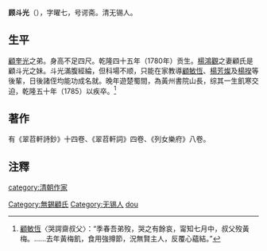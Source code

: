 '''顾斗光'''（{{bd|1724年||1786年}}），字曜七，号谔斋。清无锡人。

==生平==
[[顧奎光|顧奎光]]之弟。身高不足四尺。乾隆四十五年（1780年）贡生。[[楊鴻觀|楊鴻觀]]之妻顧氏是顧斗光之妹。斗光滿腹經綸，但科場不顺，只能在家教導[[顧敏恆|顧敏恆]]、[[楊芳燦|楊芳燦]]及[[楊揆|楊揆]]等後輩，日後諸侄均能功成名就。晚年遊楚蜀間，為黃州書院山長，综其一生飢寒交迫，乾隆五十年（1785）以疾卒。<ref>[[顧敏恆|顧敏恆]]〈哭諤齋叔父〉：“季春吾弟歿，哭之有餘哀，甯知七月中，叔父歿黃梅。……去年黃梅飢，食用強撙節，況無賢主人，反覆心蘊結。”</ref>

==著作==
有《翠苕軒詩鈔》十四卷、《翠苕軒詞》四卷、《列女樂府》八卷。

==注釋==
{{reflist}}

{{DEFAULTSORT:Gu douguang}}
[[category:清朝作家|category:清朝作家]]
[[Category:無錫顧氏|Category:無錫顧氏]]
[[Category:无锡人|Category:无锡人]]
[[Category:顾姓|dou]]
{{清朝人物小作品}}